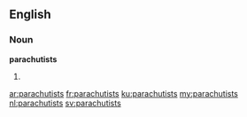 ==English==

===Noun===
'''parachutists'''

# {{plural of|parachutist}}

[[ar:parachutists]]
[[fr:parachutists]]
[[ku:parachutists]]
[[my:parachutists]]
[[nl:parachutists]]
[[sv:parachutists]]